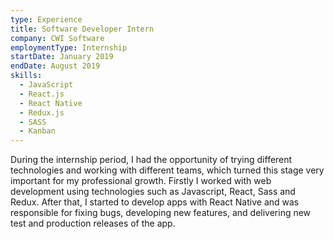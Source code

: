 ```yaml
---
type: Experience
title: Software Developer Intern
company: CWI Software
employmentType: Internship
startDate: January 2019
endDate: August 2019
skills:
  - JavaScript
  - React.js
  - React Native
  - Redux.js
  - SASS
  - Kanban
---
```


During the internship period, I had the opportunity of trying different technologies and working with different teams, which turned this stage very important for my professional growth. Firstly I worked with web development using technologies such as Javascript, React, Sass and Redux. After that, I started to develop apps with React Native and was responsible for fixing bugs, developing new features, and delivering new test and production releases of the app.
